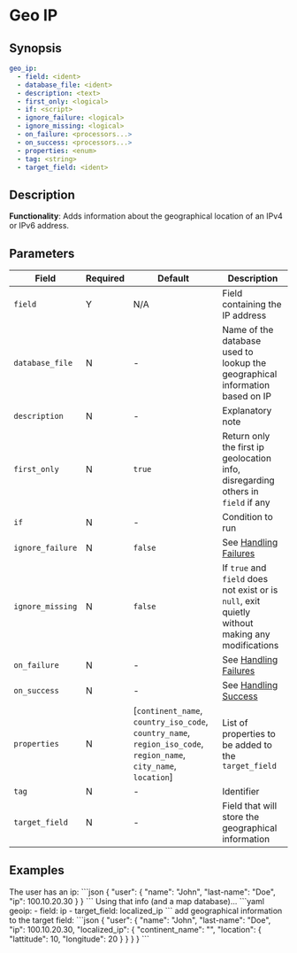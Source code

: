 # Geo IP

## Synopsis

```yaml {2}
geo_ip:
  - field: <ident>
  - database_file: <ident>
  - description: <text>
  - first_only: <logical>
  - if: <script>
  - ignore_failure: <logical>
  - ignore_missing: <logical>
  - on_failure: <processors...>
  - on_success: <processors...>
  - properties: <enum>
  - tag: <string>
  - target_field: <ident>
```

## Description

**Functionality**: Adds information about the geographical location of an IPv4 or IPv6 address.

## Parameters

|Field|Required|Default|Description|
|---|---|---|---|
|`field`|Y|N/A|Field containing the IP address|
|`database_file`|N|-|Name of the database used to lookup the geographical information based on IP|
|`description`|N|-|Explanatory note|
|`first_only`|N|`true`|Return only the first ip geolocation info, disregarding others in `field` if any|
|`if`|N|-|Condition to run|
|`ignore_failure`|N|`false`|See [Handling Failures](../handling-failures.mdx)|
|`ignore_missing`|N|`false`|If `true` and `field` does not exist or is `null`, exit quietly without making any modifications|
|`on_failure`|N|-|See [Handling Failures](../handling-failures.mdx)|
|`on_success`|N|-|See [Handling Success](../handling-success.mdx)|
|`properties`|N|[`continent_name`, `country_iso_code`, `country_name`, `region_iso_code`, `region_name`, `city_name`, `location`]|List of properties to be added to the `target_field`|
|`tag`|N|-|Identifier|
|`target_field`|N|-|Field that will store the geographical information|

## Examples

<ExampleGrid>
  <CommentCol>
    The user has an ip:
  </CommentCol>
  <CodeCol>
    ```json
    {
      "user": {
        "name": "John",
        "last-name": "Doe",
        "ip": 100.10.20.30
      }
    }
    ```
  </CodeCol>

  <CommentCol>
    Using that info (and a map database)...
  </CommentCol>
  <CodeCol>
    ```yaml
    geoip:
      - field: ip
      - target_field: localized_ip
    ```
  </CodeCol>

  <CommentCol>
    add geographical information to the target field:
  </CommentCol>
  <CodeCol>
    ```json
    {
      "user": {
        "name": "John",
        "last-name": "Doe",
        "ip": 100.10.20.30,
        "localized_ip": {
          "continent_name": "<a-continent",
          "country_name": "<a-country>",
          "location": {
            "lattitude": 10,
            "longitude": 20
          }
        }
      }
    }
    ```
  </CodeCol>
</ExampleGrid>
